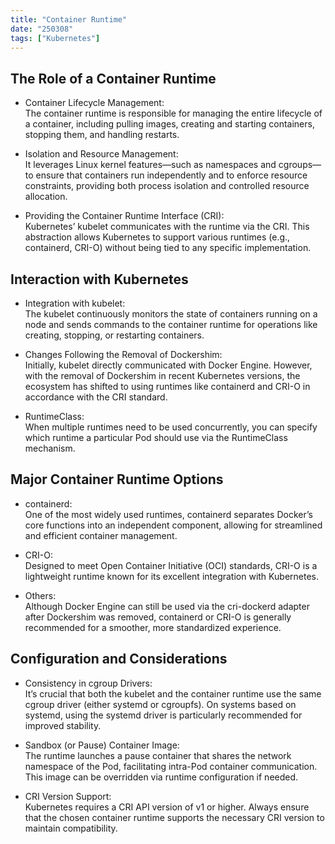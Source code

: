 ```yaml
---
title: "Container Runtime"
date: "250308"
tags: ["Kubernetes"]
---
```


## The Role of a Container Runtime

- Container Lifecycle Management:  
  The container runtime is responsible for managing the entire lifecycle of a container, including pulling images, creating and starting containers, stopping them, and handling restarts.

- Isolation and Resource Management:  
  It leverages Linux kernel features—such as namespaces and cgroups—to ensure that containers run independently and to enforce resource constraints, providing both process isolation and controlled resource allocation.

- Providing the Container Runtime Interface (CRI):  
  Kubernetes’ kubelet communicates with the runtime via the CRI. This abstraction allows Kubernetes to support various runtimes (e.g., containerd, CRI-O) without being tied to any specific implementation.

## Interaction with Kubernetes

- Integration with kubelet:  
  The kubelet continuously monitors the state of containers running on a node and sends commands to the container runtime for operations like creating, stopping, or restarting containers.

- Changes Following the Removal of Dockershim:  
  Initially, kubelet directly communicated with Docker Engine. However, with the removal of Dockershim in recent Kubernetes versions, the ecosystem has shifted to using runtimes like containerd and CRI-O in accordance with the CRI standard.

- RuntimeClass:  
  When multiple runtimes need to be used concurrently, you can specify which runtime a particular Pod should use via the RuntimeClass mechanism.

## Major Container Runtime Options

- containerd:  
  One of the most widely used runtimes, containerd separates Docker’s core functions into an independent component, allowing for streamlined and efficient container management.

- CRI-O:  
  Designed to meet Open Container Initiative (OCI) standards, CRI-O is a lightweight runtime known for its excellent integration with Kubernetes.

- Others:  
  Although Docker Engine can still be used via the cri-dockerd adapter after Dockershim was removed, containerd or CRI-O is generally recommended for a smoother, more standardized experience.

## Configuration and Considerations

- Consistency in cgroup Drivers:  
  It’s crucial that both the kubelet and the container runtime use the same cgroup driver (either systemd or cgroupfs). On systems based on systemd, using the systemd driver is particularly recommended for improved stability.

- Sandbox (or Pause) Container Image:  
  The runtime launches a pause container that shares the network namespace of the Pod, facilitating intra-Pod container communication. This image can be overridden via runtime configuration if needed.

- CRI Version Support:  
  Kubernetes requires a CRI API version of v1 or higher. Always ensure that the chosen container runtime supports the necessary CRI version to maintain compatibility.
